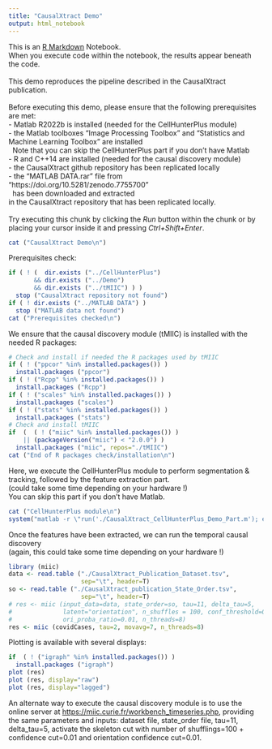 ---
title: "CausalXtract Demo"
output: html_notebook
---

This is an [R Markdown](http://rmarkdown.rstudio.com) Notebook. \
When you execute code within the notebook, the results appear beneath the code. \
\
This demo reproduces the pipeline described in the CausalXtract publication. \
\
Before executing this demo, please ensure that the following prerequisites are met: \
- Matlab R2022b is installed (needed for the CellHunterPlus module) \
- the Matlab toolboxes "Image Processing Toolbox" and "Statistics and Machine Learning Toolbox" are installed \
\ \ Note that you can skip the CellHunterPlus part if you don't have Matlab \
- R and C++14 are installed (needed for the causal discovery module) \
- the CausalXtract github repository has been replicated locally \
- the "MATLAB DATA.rar" file from "https://doi.org/10.5281/zenodo.7755700"\
\ \ has been downloaded and extracted \
  in the CausalXtract repository that has been replicated locally.\
\
Try executing this chunk by clicking the *Run* button within the chunk or by placing your cursor inside it and pressing *Ctrl+Shift+Enter*.\ 

```{r}
cat ("CausalXtract Demo\n")
```

Prerequisites check:

```{r}
if ( ! (  dir.exists ("../CellHunterPlus")
       && dir.exists ("../Demo")
       && dir.exists ("../tMIIC") ) ) 
  stop ("CausalXtract repository not found")
if ( ! dir.exists ("../MATLAB DATA") )
  stop ("MATLAB data not found")
cat ("Prerequisites checked\n")
```

We ensure that the causal discovery module (tMIIC) is installed with the needed
R packages:

```{r}
# Check and install if needed the R packages used by tMIIC
if ( ! ("ppcor" %in% installed.packages()) )
  install.packages ("ppcor") 
if ( ! ("Rcpp" %in% installed.packages()) )
  install.packages ("Rcpp") 
if ( ! ("scales" %in% installed.packages()) )
  install.packages ("scales") 
if ( ! ("stats" %in% installed.packages()) )
  install.packages ("stats") 
# Check and install tMIIC
if  (  ( ! ("miic" %in% installed.packages()) )
    || (packageVersion("miic") < "2.0.0") ) 
  install.packages ("miic", repos="./tMIIC") 
cat ("End of R packages check/installation\n")
```

Here, we execute the CellHunterPlus module to perform segmentation & tracking, followed by the feature extraction part. \
(could take some time depending on your hardware !) \
You can skip this part if you don't have Matlab. \

```{r}
cat ("CellHunterPlus module\n")
system("matlab -r \"run('./CausalXtract_CellHunterPlus_Demo_Part.m'); exit\"")

```

Once the features have been extracted, we can run the temporal causal discovery \
(again, this could take some time depending on your hardware !)

```{r}
library (miic)
data <- read.table ("./CausalXtract_Publication_Dataset.tsv", 
                    sep="\t", header=T)
so <- read.table ("./CausalXtract_publication_State_Order.tsv", 
                    sep="\t", header=T)
# res <- miic (input_data=data, state_order=so, tau=11, delta_tau=5,
#              latent="orientation", n_shuffles = 100, conf_threshold=0.01,
#              ori_proba_ratio=0.01, n_threads=8)
res <- miic (covidCases, tau=2, movavg=7, n_threads=8)
```

Plotting is available with several displays:

```{r}
if  ( ! ("igraph" %in% installed.packages()) )
  install.packages ("igraph") 
plot (res)
plot (res, display="raw")
plot (res, display="lagged")
```

An alternate way to execute the causal discovery module is to use the online server
at <https://miic.curie.fr/workbench_timeseries.php>, providing the same parameters
and inputs: dataset file, state_order file, tau=11, delta_tau=5, activate the
skeleton cut with number of shufflings=100 + confidence cut=0.01 and orientation
confidence cut=0.01.
